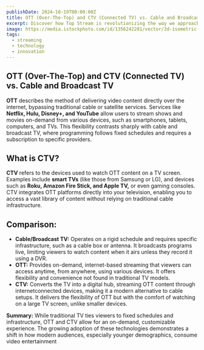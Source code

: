 ```yaml
---
publishDate: 2024-10-19T00:00:00Z
title: OTT (Over-The-Top) and CTV (Connected TV) vs. Cable and Broadcast TV
excerpt: Discover how Top Stream is revolutionizing the way we approach streaming technology.
image: https://media.istockphoto.com/id/1356242281/vector/3d-isometric-flat-vector-conceptual-illustration-of-ott-platform.jpg?s=612x612&w=0&k=20&c=1A9Jke2AvLq3zJj1TjLcTEHAcMjVX-uOgWs_dko2Evw=
tags:
  - streaming
  - technology
  - innovation
---
```


## OTT (Over-The-Top) and CTV (Connected TV) vs. Cable and Broadcast TV

<b>OTT</b> describes the method of delivering video content directly over the internet, bypassing traditional cable or
satellite services. Services like <b>Netflix, Hulu, Disney+, and YouTube</b>
allow users to stream shows and movies on-demand from various devices, such as smartphones, tablets, computers, and TVs.
This flexibility contrasts sharply with cable and broadcast TV, where programming follows fixed schedules and requires a
subscription to specific providers.

## What is CTV?

<b>CTV</b> refers to the devices used to watch OTT content on a TV screen. Examples include
<b>smart TVs</b> (like those from Samsung or LG), and devices such as <b>Roku, Amazon Fire Stick, and Apple TV,</b> or
even gaming consoles. CTV integrates OTT platforms directly into your television, enabling you to access a vast library
of content without relying on traditional cable infrastructure.

## Comparison:

<ul>
<li>
<b>Cable/Broadcast TV:</b> Operates on a rigid schedule and requires specific
infrastructure, such as a cable box or antenna. It broadcasts programs live, limiting
viewers to watch content when it airs unless they record it using a DVR.
</li>

<li>
<b>OTT:</b> Provides on-demand, internet-based streaming that viewers can access
anytime, from anywhere, using various devices. It offers flexibility and convenience
not found in traditional TV models.
</li>
<li>
<b>CTV:</b> Converts the TV into a digital hub, streaming OTT content through internetconnected devices, making it a modern alternative to cable setups. It delivers the
flexibility of OTT but with the comfort of watching on a large TV screen, unlike
smaller devices.
</li>
</ul>

<b>Summary:</b> While traditional TV ties viewers to fixed schedules and infrastructure, OTT and CTV allow for an
on-demand, customizable experience. The growing adoption of these technologies demonstrates a shift in how modern
audiences, especially younger demographics, consume video entertainment
